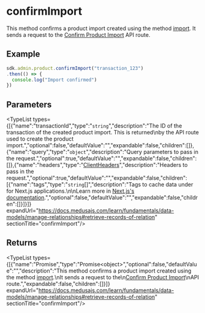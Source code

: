 
# confirmImport

This method confirms a product import created using the method [import](../js_sdk.admin.Product.import/page.mdx).
It sends a request to the
[Confirm Product Import](https://docs.medusajs.com/api/admin#products\_postproductsimporttransaction\_idconfirm)
API route.

## Example

```ts
sdk.admin.product.confirmImport("transaction_123")
.then(() => {
  console.log("Import confirmed")
})
```

## Parameters

<TypeList types={[{"name":"transactionId","type":"`string`","description":"The ID of the transaction of the created product import. This is returned\nby the API route used to create the product import.","optional":false,"defaultValue":"","expandable":false,"children":[]},{"name":"query","type":"`object`","description":"Query parameters to pass in the request.","optional":true,"defaultValue":"","expandable":false,"children":[]},{"name":"headers","type":"[ClientHeaders](../../../types/js_sdk.admin.ClientHeaders/page.mdx)","description":"Headers to pass in the request.","optional":true,"defaultValue":"","expandable":false,"children":[{"name":"tags","type":"`string`[]","description":"Tags to cache data under for Next.js applications.\n\nLearn more in [Next.js's documentation](https://nextjs.org/docs/app/building-your-application/caching#fetch-optionsnexttags-and-revalidatetag).","optional":false,"defaultValue":"","expandable":false,"children":[]}]}]} expandUrl="https://docs.medusajs.com/learn/fundamentals/data-models/manage-relationships#retrieve-records-of-relation" sectionTitle="confirmImport"/>

## Returns

<TypeList types={[{"name":"Promise","type":"Promise&#60;object&#62;","optional":false,"defaultValue":"","description":"This method confirms a product import created using the method [import](../js_sdk.admin.Product.import/page.mdx).\nIt sends a request to the\n[Confirm Product Import](https://docs.medusajs.com/api/admin#products\\_postproductsimporttransaction\\_idconfirm)\nAPI route.","expandable":false,"children":[]}]} expandUrl="https://docs.medusajs.com/learn/fundamentals/data-models/manage-relationships#retrieve-records-of-relation" sectionTitle="confirmImport"/>
